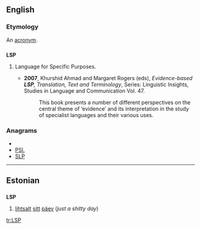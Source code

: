 {{wikipedia|dab=LSP}}
==English==

===Etymology===
An [[acronym]].

==={{acronym}}===
'''LSP'''

# {{linguistics}} Language for Specific Purposes.
#* '''2007''', Khurshid Ahmad and Margaret Rogers (eds), ''Evidence-based '''LSP''', Translation, Text and Terminology'', Series: Linguistic Insights, Studies in Language and Communication  Vol. 47.
#*: This book presents a number of different perspectives on the central theme of ‘evidence’ and its interpretation in the study of specialist languages and their various uses.

===Anagrams===
* {{alphagram|[[LPs#English|LPs]]}} 
* [[PSl.#English|PSl.]]
* [[SLP#English|SLP]]


----
==Estonian==
==={{acronym}}===
'''LSP'''
#[[lihtsalt]] [[sitt]] [[päev]] (''just a shitty day'')

[[tr:LSP]]